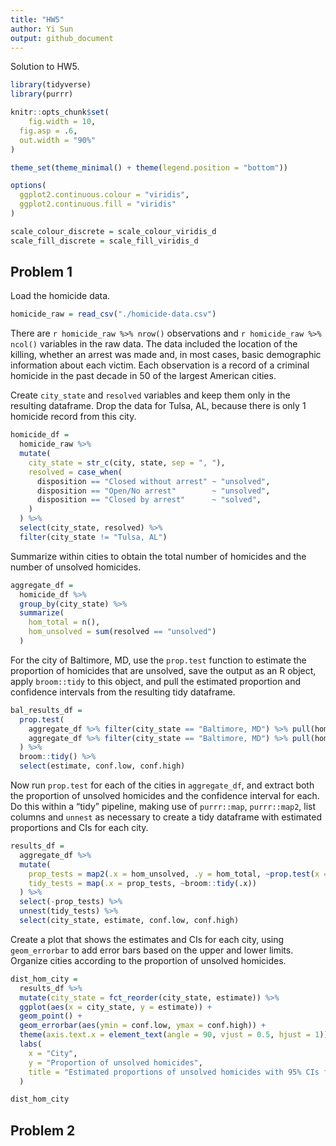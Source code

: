 ```yaml
---
title: "HW5"
author: Yi Sun
output: github_document
---
```


Solution to HW5.

```r
library(tidyverse)
library(purrr)

knitr::opts_chunk$set(
	fig.width = 10, 
  fig.asp = .6,
  out.width = "90%"
)

theme_set(theme_minimal() + theme(legend.position = "bottom"))

options(
  ggplot2.continuous.colour = "viridis",
  ggplot2.continuous.fill = "viridis"
)

scale_colour_discrete = scale_colour_viridis_d
scale_fill_discrete = scale_fill_viridis_d
```

## Problem 1

Load the homicide data.

```r
homicide_raw = read_csv("./homicide-data.csv")
```

There are `r homicide_raw %>% nrow()` observations and `r homicide_raw %>% ncol()` variables in the raw data. The data included the location of the killing, whether an arrest was made and, in most cases, basic demographic information about each victim. Each observation is a record of a criminal homicide in the past decade in 50 of the largest American cities.

Create `city_state` and `resolved` variables and keep them only in the resulting dataframe. Drop the data for Tulsa, AL, because there is only 1 homicide record from this city.

```r
homicide_df = 
  homicide_raw %>% 
  mutate(
    city_state = str_c(city, state, sep = ", "),
    resolved = case_when(
      disposition == "Closed without arrest" ~ "unsolved",
      disposition == "Open/No arrest"        ~ "unsolved",
      disposition == "Closed by arrest"      ~ "solved",
    )
  ) %>% 
  select(city_state, resolved) %>% 
  filter(city_state != "Tulsa, AL")
```

Summarize within cities to obtain the total number of homicides and the number of unsolved homicides.

```r
aggregate_df = 
  homicide_df %>% 
  group_by(city_state) %>% 
  summarize(
    hom_total = n(),
    hom_unsolved = sum(resolved == "unsolved")
  )
```

For the city of Baltimore, MD, use the `prop.test` function to estimate the proportion of homicides that are unsolved, save the output as an R object, apply `broom::tidy` to this object, and pull the estimated proportion and confidence intervals from the resulting tidy dataframe.

```r
bal_results_df = 
  prop.test(
    aggregate_df %>% filter(city_state == "Baltimore, MD") %>% pull(hom_unsolved), 
    aggregate_df %>% filter(city_state == "Baltimore, MD") %>% pull(hom_total)
  ) %>% 
  broom::tidy() %>% 
  select(estimate, conf.low, conf.high)
```

Now run `prop.test` for each of the cities in `aggregate_df`, and extract both the proportion of unsolved homicides and the confidence interval for each. Do this within a “tidy” pipeline, making use of `purrr::map`, `purrr::map2`, list columns and `unnest` as necessary to create a tidy dataframe with estimated proportions and CIs for each city.

```r
results_df = 
  aggregate_df %>% 
  mutate(
    prop_tests = map2(.x = hom_unsolved, .y = hom_total, ~prop.test(x = .x, n = .y)),
    tidy_tests = map(.x = prop_tests, ~broom::tidy(.x))
  ) %>% 
  select(-prop_tests) %>% 
  unnest(tidy_tests) %>% 
  select(city_state, estimate, conf.low, conf.high)
```

Create a plot that shows the estimates and CIs for each city, using `geom_errorbar` to add error bars based on the upper and lower limits. Organize cities according to the proportion of unsolved homicides.

```r
dist_hom_city = 
  results_df %>% 
  mutate(city_state = fct_reorder(city_state, estimate)) %>% 
  ggplot(aes(x = city_state, y = estimate)) +
  geom_point() + 
  geom_errorbar(aes(ymin = conf.low, ymax = conf.high)) + 
  theme(axis.text.x = element_text(angle = 90, vjust = 0.5, hjust = 1)) +
  labs(
    x = "City",
    y = "Proportion of unsolved homicides",
    title = "Estimated proportions of unsolved homicides with 95% CIs for cities"
  )

dist_hom_city
```

## Problem 2